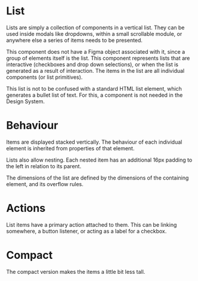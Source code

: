 

<Meta of={ListStories} />

# List

Lists are simply a collection of components in a vertical list. They can be used inside modals like dropdowns, within a small scrollable module, or anywhere else a series of items needs to be presented.

This component does not have a Figma object associated with it, since a group of elements itself is the list. This component represents lists that are interactive (checkboxes and drop down selections), or when the list is generated as a result of interaction. The items in the list are all individual components (or list primitives).

This list is not to be confused with a standard HTML list element, which generates a bullet list of text. For this, a component is not needed in the Design System.

<Canvas of={ListStories.WithLinks} />

# Behaviour

Items are displayed stacked vertically. The behaviour of each individual element is inherited from properties of that element.

Lists also allow nesting. Each nested item has an additional 16px padding to the left in relation to its parent.

The dimensions of the list are defined by the dimensions of the containing element, and its overflow rules.

# Actions

List items have a primary action attached to them. This can be linking somewhere, a button listener, or acting
as a label for a checkbox.

<Canvas of={ListStories.WithCheckboxes} />

# Compact

The compact version makes the items a little bit less tall.

<Canvas of={ListStories.Compact} />
